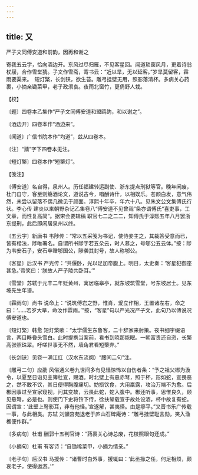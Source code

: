```yaml
---
---
---
```

title: 又
---



严子文同傅安道和前韵，因再和谢之





寄我五云字，恰向酒边开。东风过尽归雁，不见客星回。闻道琐窗风月，更着诗翁杖屦，合作雪堂猜。子文作雪斋，寄书云：“近以旱，无以延客。”岁旱莫留客，霖雨要渠来。　短灯檠，长剑铗，欲生苔。雕弓挂壁无用，照影落清杯。多病关心药裹，小摘亲锄菜甲，老子政须哀。夜雨北窗竹，更倩野人栽。





【校】


〔题〕四卷本乙集作“严子文同傅安道和盟鸥韵，和以谢之”。

〔酒边开〕四卷本作“酒边来”。

〔闻道〕广信书院本作“均道”，兹从四卷本。

〔注〕“猜”字下四卷本无注。

〔短灯檠〕四卷本作“短檠灯”。





【笺注】


〔傅安道〕名自得，泉州人。历任福建转运副使、浙东提点刑狱等官。晚年闲废，杜门自守，客至则觞酒论文，道说古今，唱酬诗什，以相娱乐。苍颜白发，意气伟然，未尝以留落不偶几微见于颜面。淳熙十年卒，年六十八。见朱文公文集傅氏行状。李心传 建炎以来朝野杂记乙集卷八“傅安道不见曾觌”条亦谓傅氏“喜吏事，工文章，而性复高简”。据宋会要辑稿 职官七二之二二，知傅氏于淳熙五年八月罢浙东提刑，此后即闲居泉州以终。

〔五云字〕新唐书 韦陟传：“常以五采笺为书记，使侍妾主之，其裁答受意而已，皆有楷法，陟唯署名。自谓所书陟字若五朵云，时人慕之，号郇公五云体。”按：陟为韦安石子，安石卒赠郇国公，陟袭其封号，故人称郇公。

〔客星〕后汉书 严光传：“共偃卧，光以足加帝腹上。明日，太史奏：‘客星犯御座甚急。’帝笑曰：‘朕故人严子陵共卧耳。’”

〔雪堂〕苏轼于元丰二年贬黄州，寓居临皋亭，就东坡筑雪堂，号东坡居士。见东坡先生年谱。

〔霖雨句〕尚书 说命上：“说筑傅岩之野，惟肖，爰立作相，王置诸左右，命之曰：‘……若岁大旱，命汝作霖雨。’”按，“客星”句以严光况严子文，此句乃以傅说况傅安道也。

〔短灯檠〕韩愈 短灯檠歌：“太学儒生东鲁客，二十辞家来射策。夜书细字缀语言，两目眵昏头雪白。此时提携当案前，看书到晓那能眠。一朝富贵还自恣，长檠高张照珠翠。吁嗟世事无不然，墙角君看短檠弃。”

〔长剑铗〕见卷一满江红（汉水东流阕）“腰间二句”注。

〔雕弓二句〕应劭 风俗通义卷九世间多有见怪惊怖以自伤者条：“予之祖父郴为汲令，以夏至日诣见主簿杜宣，赐酒。时北壁上有悬赤弩，照于杯，形如蛇，宣畏恶之，然不敢不饮，其日便得胸腹痛切。妨损饮食，大用羸露，攻治万端不为愈。后郴因事过至宣家窥视，问其变故，云畏此蛇，蛇入腹中。郴还听事，思惟良久，顾见悬弩，必是也。则使门下史将铃下侍，徐扶辇载宣于故处设酒，杯中故复有蛇。因谓宣：‘此壁上弩影耳，非有他怪。’宣遂解，甚夷怿。由是瘳平。”又晋书乐广传载一事，与此相类。苏轼 刘顗宫苑退老于庐山石碑庵诗：“雕弓挂壁耻言勋，笑入渔樵便作群。”

〔多病句〕杜甫 酬郭十五判官诗：“药裹关心诗总废，花枝照眼句还成。”

〔小摘句〕杜甫 有客诗：“自锄稀菜甲，小摘为情亲。”

〔老子句〕后汉书 马援传：“诸曹时白外事，援辄曰：‘此丞掾之任，何足相烦，颇哀老子，使得遨游。’”